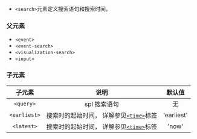 * `<search>`元素定义搜索语句和搜索时间。

### 父元素

* `<event>`
* `<event-search>`
* `<visualization-search>`
* `<input>`

### 子元素

|子元素|说明|默认值|
|:--:|:--:|:--:|
|`<query>`|spl 搜索语句|无|
|`<earliest>`|搜索时的起始时间， 详解参见[`<time>`](/express/extend/6573/time)标签|'earliest'|
|`<latest>`|搜索时的起始时间， 详解参见[`<time>`](/express/extend/6573/time)标签|'now'|